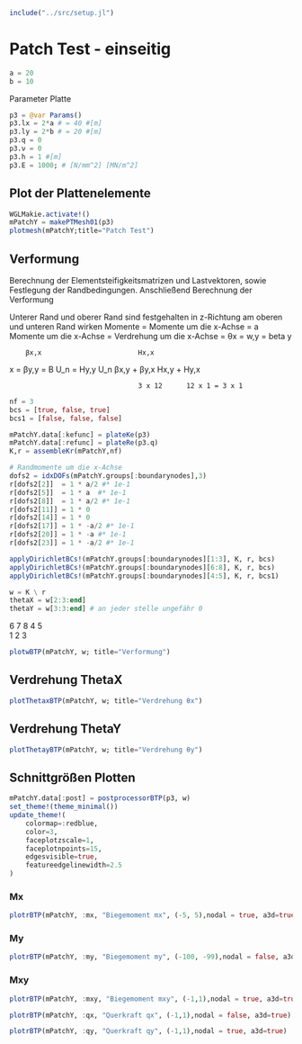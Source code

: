 ```julia
include("../src/setup.jl")
```

# Patch Test - einseitig

```julia
a = 20 
b = 10 
```

Parameter Platte 
```julia
p3 = @var Params()
p3.lx = 2*a # = 40 #[m]
p3.ly = 2*b # = 20 #[m]
p3.q = 0
p3.ν = 0
p3.h = 1 #[m]
p3.E = 1000; # [N/mm^2] [MN/m^2]
```

## Plot der Plattenelemente
```julia
WGLMakie.activate!()
mPatchY = makePTMesh01(p3)
plotmesh(mPatchY;title="Patch Test")
```

## Verformung 

Berechnung der Elementsteifigkeitsmatrizen und Lastvektoren, sowie Festlegung der Randbedingungen. Anschließend Berechnung der Verformung

Unterer Rand und oberer Rand sind festgehalten in z-Richtung 
am oberen und unteren Rand wirken Momente = Momente um die x-Achse = a
Momente um die x-Achse = Verdrehung um die x-Achse = θx = w,y = beta y

        βx,x                        Hx,x
x =     βy,y            = B U_n =   Hy,y        U_n
        βx,y + βy,x                 Hx,y + Hy,x

                                    3 x 12      12 x 1 = 3 x 1

```julia
nf = 3
bcs = [true, false, true]
bcs1 = [false, false, false]

mPatchY.data[:kefunc] = plateKe(p3)
mPatchY.data[:refunc] = plateRe(p3.q)
K,r = assembleKr(mPatchY,nf)

# Randmomente um die x-Achse
dofs2 = idxDOFs(mPatchY.groups[:boundarynodes],3)
r[dofs2[2]]  = 1 * a/2 #* 1e-1
r[dofs2[5]]  = 1 * a  #* 1e-1  
r[dofs2[8]]  = 1 * a/2 #* 1e-1  
r[dofs2[11]] = 1 * 0   
r[dofs2[14]] = 1 * 0
r[dofs2[17]] = 1 * -a/2 #* 1e-1
r[dofs2[20]] = 1 * -a #* 1e-1
r[dofs2[23]] = 1 * -a/2 #* 1e-1

applyDirichletBCs!(mPatchY.groups[:boundarynodes][1:3], K, r, bcs)
applyDirichletBCs!(mPatchY.groups[:boundarynodes][6:8], K, r, bcs)
applyDirichletBCs!(mPatchY.groups[:boundarynodes][4:5], K, r, bcs1)

w = K \ r
thetaX = w[2:3:end]
thetaY = w[3:3:end] # an jeder stelle ungefähr 0
```

6   7   8
4       5   
1   2   3

```julia
plotwBTP(mPatchY, w; title="Verformung")
```

## Verdrehung ThetaX
```julia
plotThetaxBTP(mPatchY, w; title="Verdrehung θx")
```

## Verdrehung ThetaY
```julia
plotThetayBTP(mPatchY, w; title="Verdrehung θy")
```

## Schnittgrößen Plotten 

```julia
mPatchY.data[:post] = postprocessorBTP(p3, w)
set_theme!(theme_minimal())
update_theme!(
    colormap=:redblue,
    color=3,
    faceplotzscale=1,
    faceplotnpoints=15,
    edgesvisible=true,
    featureedgelinewidth=2.5
)
```

### Mx
```julia
plotrBTP(mPatchY, :mx, "Biegemoment mx", (-5, 5),nodal = true, a3d=true)
```

### My
```julia
plotrBTP(mPatchY, :my, "Biegemoment my", (-100, -99),nodal = false, a3d=true)
```

### Mxy
```julia
plotrBTP(mPatchY, :mxy, "Biegemoment mxy", (-1,1),nodal = true, a3d=true)
```

```julia
plotrBTP(mPatchY, :qx, "Querkraft qx", (-1,1),nodal = false, a3d=true)
```

```julia
plotrBTP(mPatchY, :qy, "Querkraft qy", (-1,1),nodal = true, a3d=true)
```


